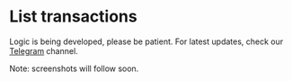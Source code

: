# List transactions

Logic is being developed, please be patient.
For latest updates, check our [Telegram](https://t.me/TeleCardPortal) channel.

Note: screenshots will follow soon. 